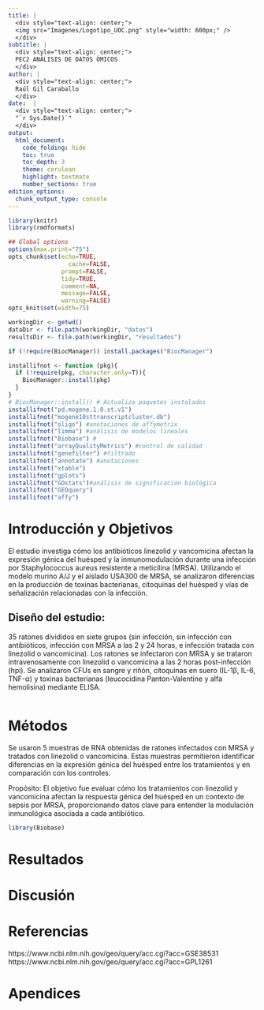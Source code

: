 ```yaml
---
title: |
  <div style="text-align: center;">
  <img src="Imagenes/Logotipo_UOC.png" style="width: 600px;" />
  </div>
subtitle: |
  <div style="text-align: center;">
  PEC2 ANÁLISIS DE DATOS ÓMICOS
  </div>
author: |
  <div style="text-align: center;">
  Raúl Gil Caraballo
  </div>
date:  |
  <div style="text-align: center;">
  "`r Sys.Date()`"
  </div>
output:
  html_document:
    code_folding: hide
    toc: true
    toc_depth: 3
    theme: cerulean
    highlight: textmate
    number_sections: true
edition_options:
  chunk_output_type: console
---
```


```r
library(knitr)
library(rmdformats)

## Global options
options(max.print="75")
opts_chunk$set(echo=TRUE,
	             cache=FALSE,
               prompt=FALSE,
               tidy=TRUE,
               comment=NA,
               message=FALSE,
               warning=FALSE)
opts_knit$set(width=75)

```


```r
workingDir <- getwd()
dataDir <- file.path(workingDir, "datos")
resultsDir <- file.path(workingDir, "resultados")

```


```r
if (!require(BiocManager)) install.packages("BiocManager")

installifnot <- function (pkg){
  if (!require(pkg, character.only=T)){
    BiocManager::install(pkg)
  }
}
# BiocManager::install() # Actualiza paquetes instalados
installifnot("pd.mogene.1.0.st.v1")
installifnot("mogene10sttranscriptcluster.db")
installifnot("oligo") #anotaciones de affymetrix
installifnot("limma") #análisis de modelos lineales
installifnot("Biobase") #
installifnot("arrayQualityMetrics") #control de calidad
installifnot("genefilter") #filtrado
installifnot("annotate") #anotaciones
installifnot("xtable")
installifnot("gplots")
installifnot("GOstats")#análisis de significación biológica
installifnot("GEOquery")
installifnot("affy")

```


# Introducción y Objetivos

El estudio investiga cómo los antibióticos linezolid y vancomicina afectan la expresión génica del huésped y la inmunomodulación durante una infección por Staphylococcus aureus resistente a meticilina (MRSA). Utilizando el modelo murino A/J y el aislado USA300 de MRSA, se analizaron diferencias en la producción de toxinas bacterianas, citoquinas del huésped y vías de señalización relacionadas con la infección.

## Diseño del estudio:
35 ratones divididos en siete grupos (sin infección, sin infección con antibióticos, infección con MRSA a las 2 y 24 horas, e infección tratada con linezolid o vancomicina).
Los ratones se infectaron con MRSA y se trataron intravenosamente con linezolid o vancomicina a las 2 horas post-infección (hpi).
Se analizaron CFUs en sangre y riñón, citoquinas en suero (IL-1β, IL-6, TNF-α) y toxinas bacterianas (leucocidina Panton-Valentine y alfa hemolisina) mediante ELISA.

```r


```


# Métodos

Se usaron 5 muestras de RNA obtenidas de ratones infectados con MRSA y tratados con linezolid o vancomicina. Estas muestras permitieron identificar diferencias en la expresión génica del huésped entre los tratamientos y en comparación con los controles.

Propósito:
El objetivo fue evaluar cómo los tratamientos con linezolid y vancomicina afectan la respuesta génica del huésped en un contexto de sepsis por MRSA, proporcionando datos clave para entender la modulación inmunológica asociada a cada antibiótico.

```r

library(Biobase)


```


# Resultados


# Discusión


# Referencias

https://www.ncbi.nlm.nih.gov/geo/query/acc.cgi?acc=GSE38531
https://www.ncbi.nlm.nih.gov/geo/query/acc.cgi?acc=GPL1261


# Apendices




